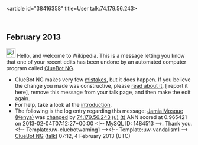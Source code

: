 <article id="38416358" title=User talk:74.179.56.243>
	<talkpage id="38416358" title="User talk:74.179.56.243">


== February 2013 ==
[[Image:Information.svg|left|25px|alt=|link=]] Hello, and welcome to Wikipedia. This is a message letting you know that one of your recent edits has been undone by an automated computer program called [[User:ClueBot NG|ClueBot NG]].
{{clear}}
* ClueBot NG makes very few [[User:ClueBot NG#Information About False Positives|mistakes]], but it does happen. If you believe the change you made was constructive, please [[User:ClueBot NG#Information About False Positives|read about it]], [{{User:ClueBot NG/Warnings/FPReport|1484513}} report it here], remove this message from your talk page, and then make the edit again.
* For help, take a look at the [[Wikipedia:Introduction|introduction]].
* The following is the log entry regarding this message: [[Jamia Mosque (Kenya)]] was [http://en.wikipedia.org/w/index.php?title=Jamia+Mosque+%28Kenya%29&amp;diff=536476885&amp;oldid=536476332 changed] by [[Special:Contributions/74.179.56.243|74.179.56.243]] [[User:74.179.56.243|(u)]] [[User talk:74.179.56.243|(t)]] ANN scored at 0.965421 on 2013-02-04T07:12:27+00:00 &lt;!-- MySQL ID: 1484513 --&gt;. Thank you. &lt;!-- Template:uw-cluebotwarning1 --&gt;&lt;!-- Template:uw-vandalism1 --&gt; [[User:ClueBot NG|ClueBot NG]] ([[User talk:ClueBot NG|talk]]) 07:12, 4 February 2013 (UTC)
	</talkpage>
</article>